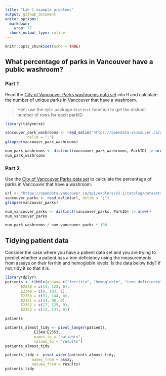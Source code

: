 ```yaml
---
title: "Lab 1 example problems"
output: github_document
editor_options: 
  markdown: 
    wrap: 72
  chunk_output_type: inline
---
```


```r
knitr::opts_chunk$set(echo = TRUE)
```

## What percentage of parks in Vancouver have a public washroom?

### Part 1

Read the [City of Vancouver Parks washrooms data
set](https://opendata.vancouver.ca/explore/dataset/parks-washrooms/export/)
into R and calculate the number of unique parks in Vancouver that have a
washroom.

> Hint: use the `dplr` package `distinct` function to get the distinct
> number of rows for each parkID

```r
library(tidyverse)
```

```r
vancouver_park_washrooms <- read_delim("https://opendata.vancouver.ca/api/explore/v2.1/catalog/datasets/parks-washrooms/exports/csv?lang=en&timezone=America%2FLos_Angeles&use_labels=true&delimiter=%3B",
          delim = ";")
glimpse(vancouver_park_washrooms)
```

```r
num_park_washrooms <- distinct(vancouver_park_washrooms, ParkID) |> nrow()
num_park_washrooms
```

### Part 2

Use the [City of Vancouver Parks data
set](https://opendata.vancouver.ca/explore/dataset/parks/export/) to
calculate the percentage of parks in Vancouver that have a washroom.

```r
url <- "https://opendata.vancouver.ca/api/explore/v2.1/catalog/datasets/parks/exports/csv?lang=en&timezone=America%2FLos_Angeles&use_labels=true&delimiter=%3B"
vancouver_parks <- read_delim(url, delim = ";")
glimpse(vancouver_parks)
```

```r
num_vancouver_parks <- distinct(vancouver_parks, ParkID) |> nrow()
num_vancouver_parks
```

```r
num_park_washrooms / num_vancouver_parks * 100
```

## Tidying patient data

Consider the case where you have a patient data set and you are trying
to predict whether a patient has a iron deficiency using the
measurements from assays on their ferritin and hemoglobin levels. Is the
data below tidy? If not, tidy it so that it is.

```r
library(dplyr)
patients <- tibble(assay= c("ferritin", "hemoglobin", "iron deficiency"), 
       E2348 = c(14, 122, 0),
       E2349 = c(8, 103, 1),
       E2350 = c(31, 144, 0),
       E2351 = c(44, 98, 0),
       E2352 = c(27, 125, 0),
       E2353 = c(12, 131, 0))

patients
```

```r
patients_almost_tidy <- pivot_longer(patients,
             E2348:E2353,
             names_to = "patients",
             values_to = "results")
patients_almost_tidy
```

```r
patients_tidy <- pivot_wider(patients_almost_tidy,
            names_from = assay,
            values_from = results)
patients_tidy
```
